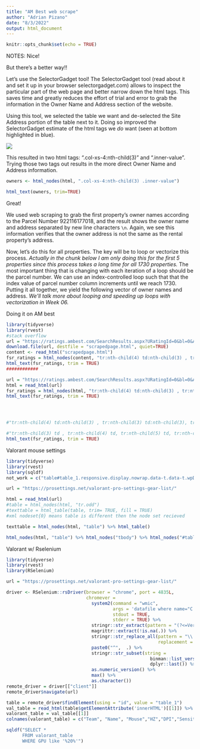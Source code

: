 ---
title: "AM Best web scrape"
author: "Adrian Pizano"
date: "8/3/2022"
output: html_document
---

```{r setup, include=FALSE}
knitr::opts_chunk$set(echo = TRUE)
```
NOTES:
Nice!

But there's a better way!!

Let's use the SelectorGadget tool! The SelectorGadget tool (read about it and set it up in your browser selectorgadget.com) allows to inspect the particular part of the web page and better narrow down the html tags. This saves time and greatly reduces the effort of trial and error to grab the information in the Owner Name and Address section of the website.

Using this tool, we selected the table we want and de-selected the Site Address portion of the table next to it. Doing so improved the SelectorGadget estimate of the html tags we *do* want (seen at bottom highlighted in blue).

![](https://uofi.box.com/shared/static/as4pbwxnxdod2q1ah4aopn88im8xony2.png)

This resulted in two html tags: ".col-xs-4:nth-child(3)" and ".inner-value". Trying those two tags out results in the more direct Owner Name and Address information.

```{r webscraping03b}
owners <- html_nodes(html, ".col-xs-4:nth-child(3) .inner-value")

html_text(owners, trim=TRUE)
```

Great! 

We used web scraping to grab the first property's owner names according to the Parcel Number 922116177018, and the result shows the owner name and address separated by new line characters `\n`. Again, we see this information verifies that the owner address is not the same as the rental property's address.

Now, let's do this for all properties. The key will be to loop or vectorize this process. *Actually in the chunk below I am only doing this for the first 5 properties since this process takes a long time for all 1730 properties.* The most important thing that is changing with each iteration of a loop should be the parcel number. We can use an index-controlled loop such that that the index value of parcel number column increments until we reach 1730. Putting it all together, we yield the following vector of owner names and address. *We'll talk more about looping and speeding up loops with vectorization in Week 06.*

Doing it on AM best
```{r}
library(tidyverse)
library(rvest)
#stack overflow
url = "https://ratings.ambest.com/SearchResults.aspx?URatingId=0&bl=0&AltSrc=1&PPP=&AltNum=0&Ext_User=&Ext_Misc=&Portal=0&Site="
download.file(url, destfile = "scrapedpage.html", quiet=TRUE)
content <- read_html("scrapedpage.html")
fsr_ratings = html_nodes(content, "tr:nth-child(4) td:nth-child(3) , tr:nth-child(3) td:nth-child(3), tr:nth-child(5) td:nth-child(3), tr:nth-child(6) td:nth-child(3), tr:nth-child(7) td:nth-child(3), tr:nth-child(8) td:nth-child(3), tr:nth-child(9) td:nth-child(3), tr:nth-child(10) td:nth-child(3), tr:nth-child(11) td:nth-child(3), tr:nth-child(12) td:nth-child(3), tr:nth-child(13) td:nth-child(3), tr:nth-child(14) td:nth-child(3), tr:nth-child(15) td:nth-child(3), tr:nth-child(17) td:nth-child(3), tr:nth-child(16) td:nth-child(3), tr:nth-child(18) td:nth-child(3), tr:nth-child(19) td:nth-child(3), tr:nth-child(20) td:nth-child(3), tr:nth-child(21) td:nth-child(3), tr:nth-child(2) td:nth-child(3)")
html_text(fsr_ratings, trim = TRUE)
############

url = "https://ratings.ambest.com/SearchResults.aspx?URatingId=0&bl=0&AltSrc=1&PPP=&AltNum=0&Ext_User=&Ext_Misc=&Portal=0&Site="
html = read_html(url)
fsr_ratings = html_nodes(html, "tr:nth-child(4) td:nth-child(3) , tr:nth-child(3) td:nth-child(3), tr:nth-child(5) td:nth-child(3), tr:nth-child(6) td:nth-child(3), tr:nth-child(7) td:nth-child(3), tr:nth-child(8) td:nth-child(3), tr:nth-child(9) td:nth-child(3), tr:nth-child(10) td:nth-child(3), tr:nth-child(11) td:nth-child(3), tr:nth-child(12) td:nth-child(3), tr:nth-child(13) td:nth-child(3), tr:nth-child(14) td:nth-child(3), tr:nth-child(15) td:nth-child(3), tr:nth-child(17) td:nth-child(3), tr:nth-child(16) td:nth-child(3), tr:nth-child(18) td:nth-child(3), tr:nth-child(19) td:nth-child(3), tr:nth-child(20) td:nth-child(3), tr:nth-child(21) td:nth-child(3), tr:nth-child(2) td:nth-child(3)")
html_text(fsr_ratings, trim = TRUE)




#"tr:nth-child(4) td:nth-child(3) , tr:nth-child(3) td:nth-child(3), tr:nth-child(5) td:nth-child(3), tr:nth-child(6) td:nth-child(3), tr:nth-child(7) td:nth-child(3), tr:nth-child(8) td:nth-child(3), tr:nth-child(9) td:nth-child(3), tr:nth-child(10) td:nth-child(3), tr:nth-child(11) td:nth-child(3), tr:nth-child(12) td:nth-child(3), tr:nth-child(13) td:nth-child(3), tr:nth-child(14) td:nth-child(3), tr:nth-child(15) td:nth-child(3), tr:nth-child(17) td:nth-child(3), tr:nth-child(16) td:nth-child(3), tr:nth-child(18) td:nth-child(3), tr:nth-child(19) td:nth-child(3), tr:nth-child(20) td:nth-child(3), tr:nth-child(21) td:nth-child(3), tr:nth-child(2) td:nth-child(3)"

#"tr:nth-child(3) td , tr:nth-child(4) td, tr:nth-child(5) td, tr:nth-child(6) td, tr:nth-child(7) td, tr:nth-child(8) td, tr:nth-child(9) td, tr:nth-child(10) td, tr:nth-child(11) td, tr:nth-child(12) td, tr:nth-child(13) td, tr:nth-child(14) td, tr:nth-child(15) td, tr:nth-child(16) td, tr:nth-child(17) td, tr:nth-child(18) td, tr:nth-child(19) td, tr:nth-child(20) td, tr:nth-child(21) td, tr:nth-child(2) td"
html_text(fsr_ratings, trim = TRUE)
```

Valorant mouse settings


```{r}
library(tidyverse)
library(rvest)
library(sqldf)
not_work = c("table#table_1.responsive.display.nowrap.data-t.data-t.wpDataTable.wpDataTableID-64.dataTable")

url = "https://prosettings.net/valorant-pro-settings-gear-list/"

html = read_html(url)
#table = html_nodes(html, "tr.odd")
#texttable = html_table(table, trim= TRUE, fill = TRUE)
#xml nodeset{0} means table is different then the node set recieved

texttable = html_nodes(html, "table") %>% html_table()

html_nodes(html, "table") %>% html_nodes("tbody") %>% html_nodes("#table_64_row_9")%>%html_text()
```
Valorant w/ Rselenium
```{r}
library(tidyverse)
library(rvest)
library(RSelenium)

url = "https://prosettings.net/valorant-pro-settings-gear-list/"

driver <- RSelenium::rsDriver(browser = "chrome", port = 4835L,
                              chromever =
                                system2(command = "wmic",
                                        args = 'datafile where name="C:\\\\Program Files (x86)\\\\Google\\\\Chrome\\\\Application\\\\chrome.exe" get Version /value',
                                        stdout = TRUE,
                                        stderr = TRUE) %>%
                                stringr::str_extract(pattern = "(?<=Version=)\\d+\\.\\d+\\.\\d+\\.") %>%
                                magrittr::extract(!is.na(.)) %>%
                                stringr::str_replace_all(pattern = "\\.",
                                                         replacement = "\\\\.") %>%
                                paste0("^",  .) %>%
                                stringr::str_subset(string =
                                                      binman::list_versions(appname = "chromedriver") %>%
                                                      dplyr::last()) %>%
                                as.numeric_version() %>%
                                max() %>%
                                as.character())
remote_driver = driver[["client"]]
remote_driver$navigate(url)

table = remote_driver$findElement(using = "id", value = "table_1")
val_table = read_html(table$getElementAttribute('innerHTML')[[1]]) %>% html_nodes("tbody")%>%html_table
valorant_table = val_table[[1]]
colnames(valorant_table) = c("Team", "Name", "Mouse","HZ","DPI","Sensitivity","eDPI","Scoped Sensitivity","Monitor","Moniter HZ", "GPU", "Resolution","Mousepad","Keyboard","Headset")

sqldf("SELECT *
      FROM valorant_table
      WHERE GPU like '%20%'")
```

